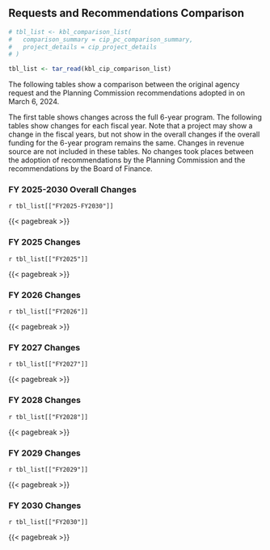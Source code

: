 \blandscape

## Requests and Recommendations Comparison

```r
# tbl_list <- kbl_comparison_list(
#   comparison_summary = cip_pc_comparison_summary,
#   project_details = cip_project_details
# )

tbl_list <- tar_read(kbl_cip_comparison_list)
```

::: {width=90%}

The following tables show a comparison between the original agency request and the Planning Commission recommendations adopted in on March 6, 2024.

The first table shows changes across the full 6-year program. The following tables show changes for each fiscal year. Note that a project may show a change in the fiscal years, but not show in the overall changes if the overall funding for the 6-year program remains the same. Changes in revenue source are not included in these tables. No changes took places between the adoption of recommendations by the Planning Commission and the recommendations by the Board of Finance.

### FY 2025-2030 Overall Changes

`r tbl_list[["FY2025-FY2030"]]`

{{< pagebreak >}}

### FY 2025 Changes

`r tbl_list[["FY2025"]]`

{{< pagebreak >}}

### FY 2026 Changes

`r tbl_list[["FY2026"]]`

{{< pagebreak >}}

### FY 2027 Changes

`r tbl_list[["FY2027"]]`

{{< pagebreak >}}

### FY 2028 Changes

`r tbl_list[["FY2028"]]`

{{< pagebreak >}}

### FY 2029 Changes

`r tbl_list[["FY2029"]]`

{{< pagebreak >}}

### FY 2030 Changes

`r tbl_list[["FY2030"]]`

:::

\elandscape

{{< pagebreak >}}

